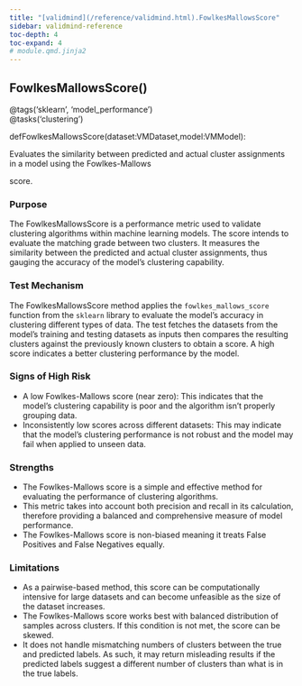 ```yaml
---
title: "[validmind](/reference/validmind.html).FowlkesMallowsScore"
sidebar: validmind-reference
toc-depth: 4
toc-expand: 4
# module.qmd.jinja2
---
```


<!-- function.qmd.jinja2 -->

## FowlkesMallowsScore[()]{.muted}

<!-- signatures.jinja2 -->

::: {.signature}

<div class="decorator"><span class="n">@tags(<span class="s">'sklearn'</span>, <span class="s">'model_performance'</span>)</span></div><div class="decorator"><span class="n">@tasks(<span class="s">'clustering'</span>)</span></div>
<span class="kw">def</span><span class="name">FowlkesMallowsScore</span>(<span class="params"><span class="n">dataset</span><span class="p">:</span><span class="n">VMDataset</span><span class="muted">,</span></span><span class="params"><span class="n">model</span><span class="p">:</span><span class="n">VMModel</span></span>):

:::

<!-- docstring.jinja2 -->

Evaluates the similarity between predicted and actual cluster assignments in a model using the Fowlkes-Mallows

score.

### Purpose

The FowlkesMallowsScore is a performance metric used to validate clustering algorithms within machine learning models. The score intends to evaluate the matching grade between two clusters. It measures the similarity between the predicted and actual cluster assignments, thus gauging the accuracy of the model's clustering capability.

### Test Mechanism

The FowlkesMallowsScore method applies the `fowlkes_mallows_score` function from the `sklearn` library to evaluate the model's accuracy in clustering different types of data. The test fetches the datasets from the model's training and testing datasets as inputs then compares the resulting clusters against the previously known clusters to obtain a score. A high score indicates a better clustering performance by the model.

### Signs of High Risk

- A low Fowlkes-Mallows score (near zero): This indicates that the model's clustering capability is poor and the algorithm isn't properly grouping data.
- Inconsistently low scores across different datasets: This may indicate that the model's clustering performance is not robust and the model may fail when applied to unseen data.

### Strengths

- The Fowlkes-Mallows score is a simple and effective method for evaluating the performance of clustering algorithms.
- This metric takes into account both precision and recall in its calculation, therefore providing a balanced and comprehensive measure of model performance.
- The Fowlkes-Mallows score is non-biased meaning it treats False Positives and False Negatives equally.

### Limitations

- As a pairwise-based method, this score can be computationally intensive for large datasets and can become unfeasible as the size of the dataset increases.
- The Fowlkes-Mallows score works best with balanced distribution of samples across clusters. If this condition is not met, the score can be skewed.
- It does not handle mismatching numbers of clusters between the true and predicted labels. As such, it may return misleading results if the predicted labels suggest a different number of clusters than what is in the true labels.
